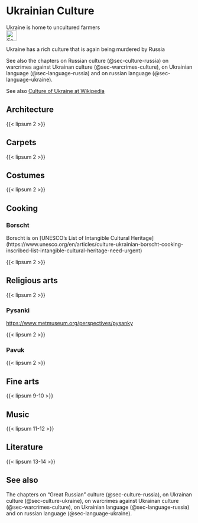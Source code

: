 # Ukrainian Culture {#sec-culture-ukraine}

::: {.callout-caution title="Myth"}
Ukraine is home to uncultured farmers
[<br>![Search for topic in EUvsDisinfo](../all_common_img/EUvsDisinfo_400x240.jpg){height=2em}](https://euvsdisinfo.eu/disinformation-cases/?text=Culture+Ukraine&sort=relevance)
:::

::: {.callout-tip title="Truth"}
Ukraine has a rich culture that is again being murdered by Russia
:::

See also the chapters on Russian culture (@sec-culture-russia) on warcrimes against Ukrainan culture (@sec-warcrimes-culture), on Ukrainian language (@sec-language-russia) and on russian language (@sec-language-ukraine).




See also [Culture of Ukraine at Wikipedia](https://en.wikipedia.org/wiki/Culture_of_Ukraine)

## Architecture

{{< lipsum 2 >}}

## Carpets

{{< lipsum 2 >}}

## Costumes

{{< lipsum 2 >}}

## Cooking

### Borscht

Borscht is on [UNESCO’s List of Intangible Cultural Heritage]
(https://www.unesco.org/en/articles/culture-ukrainian-borscht-cooking-inscribed-list-intangible-cultural-heritage-need-urgent)

{{< lipsum 2 >}}

## Religious arts

{{< lipsum 2 >}}

### Pysanki

[https://www.metmuseum.org/perspectives/pysanky](https://www.metmuseum.org/perspectives/pysanky)

{{< lipsum 2 >}}

### Pavuk

{{< lipsum 2 >}}

## Fine arts

{{< lipsum 9-10 >}}

## Music

{{< lipsum 11-12 >}}

## Literature

{{< lipsum 13-14 >}}




## See also

The chapters on "Great Russian" culture (@sec-culture-russia), on Ukrainan culture (@sec-culture-ukraine), on warcrimes against Ukrainan culture (@sec-warcrimes-culture), on Ukrainian language (@sec-language-russia) and on russian language (@sec-language-ukraine).
